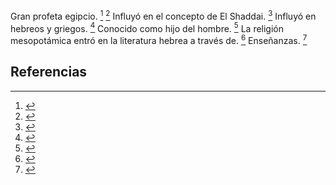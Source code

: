 Gran profeta egipcio. <ref>{{lib|LU|92|5|11}}</ref> <ref>{{lib|LU|95|3|5}}</ref> Influyó en el concepto de El Shaddai. <ref>{{lib|LU|96|1|5}}</ref> Influyó en hebreos y griegos. <ref>{{lib|LU|95|4|4}}</ref> Conocido como hijo del hombre. <ref>{{lib|LU|95|4|1}}</ref> La religión mesopotámica entró en la literatura hebrea a través de. <ref>{{lib|LU|95|1|11}}</ref> Enseñanzas. <ref>{{lib|LU|95|4}}</ref> 

== Referencias ==

<references />
